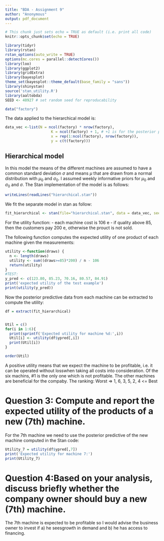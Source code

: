 ---
title: "BDA - Assignment 9"
author: "Anonymous"
output: pdf_document
---

```{r setup, include=FALSE}
# This chunk just sets echo = TRUE as default (i.e. print all code)
knitr::opts_chunk$set(echo = TRUE)
```
```{r}

library(tidyr) 
library(rstan) 
rstan_options(auto_write = TRUE)
options(mc.cores = parallel::detectCores())
library(loo)
library(ggplot2)
library(gridExtra)
library(bayesplot)
theme_set(bayesplot::theme_default(base_family = "sans"))
library(shinystan)
source('stan_utility.R')
library(aaltobda)
SEED <- 48927 # set random seed for reproducability
```




```{r}
data("factory")
```

The data applied to the hierarchical model is: 
```{r}
data_vec <-list(N = ncol(factory) * nrow(factory),
                     K = ncol(factory) + 1, # +1 is for the posterior predictive for the 7th machine
                     x = rep(1:ncol(factory), nrow(factory)),
                     y = c(t(factory)))

```

## Hierarchical model 

In this model the means of the different machines are assumed to have a common standard deviation $\sigma$ and means $\mu$ that are drawn from a normal distribution with $\mu_0$ and $\sigma_0$. I assumed weekly informative priors for $\mu_0$ and $\sigma_0$ and $\sigma$. The
Stan implementation of the model is as follows:

```{r}
writeLines(readLines("hierarchical.stan"))
```

We fit the separate model in stan as follow: 
```{r}  
fit_hierarchical <- stan(file="hierarchical.stan", data = data_vec, seed = SEED)
```
\textbf{Problem 1: For each of the six machines, compute and report the expected utility of one product of that machine.} 

For the utility function:
- each machine cost is 106 e
- if quality above 85, then the customers pay 200 e, otherwise the prouct is not sold.

The following function computes the expected utility of one product of each machine given the measurements:
```{r}
utility <-function(draws) {
  n <- length(draws) 
  utility <- sum((draws>=85)*200) / n - 106
  return(utility)
}
#TEST:
y_pred <- c(123.80, 85.23, 70.16, 80.57, 84.91)
print('expected utility of the test example')
print(utility(y_pred))

```

Now the posterior predictive data from each machine can be extracted to compute the utility:

```{r}

df = extract(fit_hierarchical)


Util = c()
for(i in 1:6){
  print(sprintf('Expected utility for machine %d:',i))
  Util[i] <- utility(df$ypred[,i])
  print(Util[i])
}

```

\textbf{Problem 2: Rank the machines based on the expected utilities.}
```{r}
order(Util)
```

A positive utility means that we expect the machine to be profitable, i.e. it can be operated without losswhen taking all costs into consideration. Of the six machins, #1 is the only one which is not profitable. The other machines are beneficial for the compaby. The ranking:
Worst => 1, 6, 3, 5, 2, 4 <= Best 


# Question 3: Compute and report the expected utility of the products of a new (7th) machine.

For the 7th machine we need to use the posterior predictive of the new machine computed in the Stan code:
```{r}
Utility_7 = utility(df$ypred[,7])
print('Expected utility for machine 7:')
print(Utility_7)
```



# Question 4:Based on your analysis, discuss briefly whether the company owner should buy a new (7th) machine.

The 7th machine is expected to be profitable so I would advise the business owner to invest if a) he seesgrowth in demand and b) he has access to financing.

